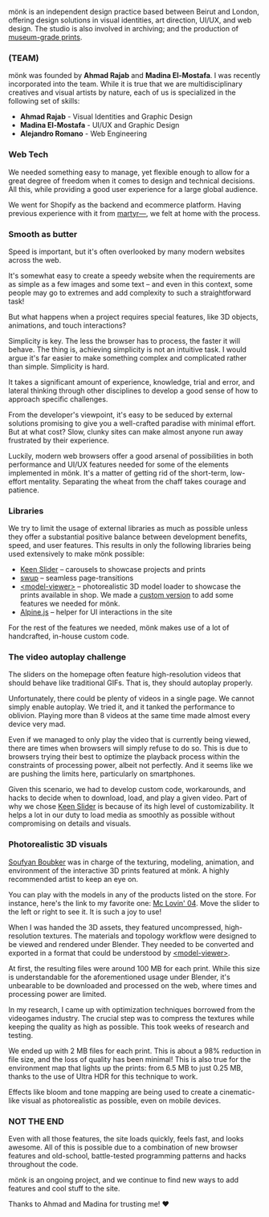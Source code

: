 mönk is an independent design practice based between Beirut and London, offering design solutions in visual identities, art direction, UI/UX, and web design. The studio is also involved in archiving; and the production of [museum-grade prints](https://www.google.com/search?q=what+are+museum+quality+prints).

### \(TEAM)

mönk was founded by **Ahmad Rajab** and **Madina El-Mostafa**. I was recently incorporated into the team. While it is true that we are multidisciplinary creatives and visual artists by nature, each of us is specialized in the following set of skills:

- **Ahmad Rajab** - Visual Identities and Graphic Design
- **Madina El-Mostafa** - UI/UX and Graphic Design
- **Alejandro Romano** - Web Engineering

### Web Tech

We needed something easy to manage, yet flexible enough to allow for a great degree of freedom when it comes to design and technical decisions. All this, while providing a good user experience for a large global audience. 

We went for Shopify as the backend and ecommerce platform. Having previous experience with it from [martyr⁠—](/work/martyr), we felt at home with the process. 

### Smooth as butter

Speed is important, but it's often overlooked by many modern websites across the web.

It's somewhat easy to create a speedy website when the requirements are as simple as a few images and some text – and even in this context, some people may go to extremes and add complexity to such a straightforward task!

But what happens when a project requires special features, like 3D objects, animations, and touch interactions?

Simplicity is key. The less the browser has to process, the faster it will behave. The thing is, achieving simplicity is not an intuitive task. I would argue it's far easier to make something complex and complicated rather than simple. Simplicity is hard.

It takes a significant amount of experience, knowledge, trial and error, and lateral thinking through other disciplines to develop a good sense of how to approach specific challenges.

From the developer's viewpoint, it's easy to be seduced by external solutions promising to give you a well-crafted paradise with minimal effort. But at what cost? Slow, clunky sites can make almost anyone run away frustrated by their experience.

Luckily, modern web browsers offer a good arsenal of possibilities in both performance and UI/UX features needed for some of the elements implemented in mönk. It's a matter of getting rid of the short-term, low-effort mentality. Separating the wheat from the chaff takes courage and patience.

### Libraries

We try to limit the usage of external libraries as much as possible unless they offer a substantial positive balance between development benefits, speed, and user features. This results in only the following libraries being used extensively to make mönk possible:

- [Keen Slider](https://keen-slider.io/) – carousels to showcase projects and prints
- [swup](https://swup.js.org/) – seamless page-transitions
- [\<model-viewer\>](https://modelviewer.dev/) –  photorealistic 3D model loader to showcase the prints available in shop. We made a [custom version](https://github.com/Arecsu/model-viewer/) to add some features we needed for mönk.
- [Alpine.js](https://alpinejs.dev/) – helper for UI interactions in the site

For the rest of the features we needed, mönk makes use of a lot of handcrafted, in-house custom code.

### The video autoplay challenge

The sliders on the homepage often feature high-resolution videos that should behave like traditional GIFs. That is, they should autoplay properly.

Unfortunately, there could be plenty of videos in a single page. We cannot simply enable autoplay. We tried it, and it tanked the performance to oblivion. Playing more than 8 videos at the same time made almost every device very mad.

Even if we managed to only play the video that is currently being viewed, there are times when browsers will simply refuse to do so. This is due to browsers trying their best to optimize the playback process within the constraints of processing power, albeit not perfectly. And it seems like we are pushing the limits here, particularly on smartphones.

Given this scenario, we had to develop custom code, workarounds, and hacks to decide when to download, load, and play a given video. Part of why we chose [Keen Slider](https://keen-slider.io/)  is because of its high level of customizability. It helps a lot in our duty to load media as smoothly as possible without compromising on details and visuals.

### Photorealistic 3D visuals

[Soufyan Boubker](https://www.instagram.com/soufyanboubker/) was in charge of the texturing, modeling, animation, and environment of the interactive 3D prints featured at mönk. A highly recommended artist to keep an eye on.

You can play with the models in any of the products listed on the store. For instance, here's the link to my favorite one: [Mc Lovin' 04](https://www.monkstudeyo.com/products/mc-lovin-04). Move the slider to the left or right to see it. It is such a joy to use!

When I was handed the 3D assets, they featured uncompressed, high-resolution textures. The materials and topology workflow were designed to be viewed and rendered under Blender. They needed to be converted and exported in a format that could be understood by  [\<model-viewer\>](https://modelviewer.dev/).

At first, the resulting files were around 100 MB for each print. While this size is understandable for the aforementioned usage under Blender, it's unbearable to be downloaded and processed on the web, where times and processing power are limited.

In my research, I came up with optimization techniques borrowed from the videogames industry. The crucial step was to compress the textures while keeping the quality as high as possible. This took weeks of research and testing.

We ended up with 2 MB files for each print. This is about a 98% reduction in file size, and the loss of quality has been minimal! This is also true for the environment map that lights up the prints: from 6.5 MB to just 0.25 MB, thanks to the use of Ultra HDR for this technique to work.

Effects like bloom and tone mapping are being used to create a cinematic-like visual as photorealistic as possible, even on mobile devices.

### NOT THE END

Even with all those features, the site loads quickly, feels fast, and looks awesome. All of this is possible due to a combination of new browser features and old-school, battle-tested programming patterns and hacks throughout the code.

mönk is an ongoing project, and we continue to find new ways to add features and cool stuff to the site.

Thanks to Ahmad and Madina for trusting me! ♥
